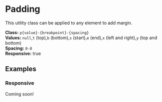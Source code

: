 
<Meta title="Utilities/Spacing/Padding" />

# Padding

This utility class can be applied to any element to add margin.

**Class:** `p{value}-{breakpoint}-{spacing}` <br />
**Values:** `null`,`t` (top),`b` (bottom),`s` (start),`e` (end),`x` (left and right),`y` (top and bottom) <br />
**Spacing:** `0-8`<br />
**Responsive:** true

## Examples

### Responsive

Coming soon!
